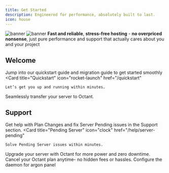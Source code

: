 ```yaml
---
title: Get Started
description: Engineered for performance, absolutely built to last.
icon: house
---
```


<img
  className="block dark:hidden"
  src="/logo/sFpXO9Q.png"
  alt="banner"
/>
<img
  className="hidden dark:
"
  src="/logo/sFpXO9Q.png"
  alt="banner"
/>
**Fast and reliable**, **stress-free hosting** - **no overpriced nonsense**, just pure performance and support that actually cares about you and your project

## Welcome
Jump into our quickstart guide and migration guide to get started smoothly
<CardGroup cols={2}>
  <Card
    title="Quickstart"
    icon="rocket-launch"
    href="/quickstart"
  >
    Let’s get you up and running within minutes.
  </Card>
  <Card
    title="Migration"
    icon="upload"
    href="/migration"
  >
    Seamlessly transfer your server to Octant.
  </Card>
</CardGroup>

## Support
Get help with Plan Changes and fix Server Pending issues in the Support section.
<CardGroup cols={2}>
  <Card
    title="Pending Server"
    icon="clock"
    href="/help/server-pending"
  >
    Solve Pending Server issues within minutes.
  </Card>
  <Card
    title="Upgrade Plan"
    icon="bolt-lightning"
    href="/help/upgrade-plan"
  >
    Upgrade your server with Octant for more power and zero downtime.
  </Card>
<Card
    title="Cancel Plan"
    icon="circle-xmark"
    href="help/cancel-plan"
  >
    Cancel your Octant plan anytime- no hidden fees or hassles. 
  </Card>
<Card
    title="Bugs and Issues"
    icon="triangle-exclamation"
    href="https://discord.gg/compute"
  >
    Configure the daemon for argon panel
  </Card>
</CardGroup>


